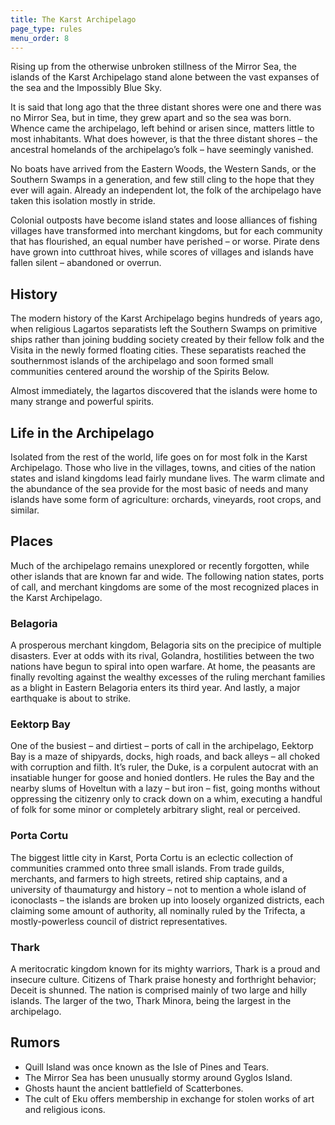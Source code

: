 ```yaml
---
title: The Karst Archipelago
page_type: rules
menu_order: 8
---
```


Rising up from the otherwise unbroken stillness of the Mirror Sea, the islands of the Karst Archipelago stand alone between the vast expanses of the sea and the Impossibly Blue Sky.

It is said that long ago that the three distant shores were one and there was no Mirror Sea, but in time, they grew apart and so the sea was born. Whence came the archipelago, left behind or arisen since, matters little to most inhabitants. What does however, is that the three distant shores – the ancestral homelands of the archipelago’s folk – have seemingly vanished.

No boats have arrived from the Eastern Woods, the Western Sands, or the Southern Swamps in a generation, and few still cling to the hope that they ever will again. Already an independent lot, the folk of the archipelago have taken this isolation mostly in stride.

Colonial outposts have become island states and loose alliances of fishing villages have transformed into merchant kingdoms, but for each community that has flourished, an equal number have perished – or worse. Pirate dens have grown into cutthroat hives, while scores of villages and islands have fallen silent – abandoned or overrun.

## History

The modern history of the Karst Archipelago begins hundreds of years ago, when religious Lagartos separatists left the Southern Swamps on primitive ships rather than joining budding society created by their fellow folk and the Visita in the newly formed floating cities. These separatists reached the southernmost islands of the archipelago and soon formed small communities centered around the worship of the Spirits Below.

Almost immediately, the lagartos discovered that the islands were home to many strange and powerful spirits.

## Life in the Archipelago

Isolated from the rest of the world, life goes on for most folk in the Karst Archipelago. Those who live in the villages, towns, and cities of the nation states and island kingdoms lead fairly mundane lives. The warm climate and the abundance of the sea provide for the most basic of needs and many islands have some form of agriculture: orchards, vineyards, root crops, and similar.

## Places

Much of the archipelago remains unexplored or recently forgotten, while other islands that are known far and wide. The following nation states, ports of call, and merchant kingdoms are some of the most recognized places in the Karst Archipelago.

### Belagoria

A prosperous merchant kingdom, Belagoria sits on the precipice of multiple disasters. Ever at odds with its rival, Golandra, hostilities between the two nations have begun to spiral into open warfare. At home, the peasants are finally revolting against the wealthy excesses of the ruling merchant families as a blight in Eastern Belagoria enters its third year. And lastly, a major earthquake is about to strike.

### Eektorp Bay

One of the busiest – and dirtiest – ports of call in the archipelago, Eektorp Bay is a maze of shipyards, docks, high roads, and back alleys – all choked with corruption and filth. It’s ruler, the Duke, is a corpulent autocrat with an insatiable hunger for goose and honied dontlers. He rules the Bay and the nearby slums of Hoveltun with a lazy – but iron – fist, going months without oppressing the citizenry only to crack down on a whim, executing a handful of folk for some minor or completely arbitrary slight, real or perceived.

### Porta Cortu

The biggest little city in Karst, Porta Cortu is an eclectic collection of communities crammed onto three small islands. From trade guilds, merchants, and farmers to high streets, retired ship captains, and a university of thaumaturgy and history – not to mention a whole island of iconoclasts – the islands are broken up into loosely organized districts, each claiming some amount of authority, all nominally ruled by the Trifecta, a mostly-powerless council of district representatives.

### Thark

A meritocratic kingdom known for its mighty warriors, Thark is a proud and insecure culture. Citizens of Thark praise honesty and forthright behavior; Deceit is shunned. The nation is comprised mainly of two large and hilly islands. The larger of the two, Thark Minora, being the largest in the archipelago.

## Rumors

- Quill Island was once known as the Isle of Pines and Tears.
- The Mirror Sea has been unusually stormy around Gyglos Island.
- Ghosts haunt the ancient battlefield of Scatterbones.
- The cult of Eku offers membership in exchange for stolen works of art and religious icons.

